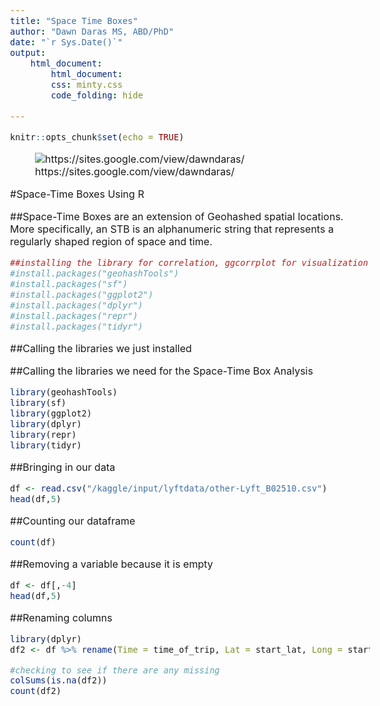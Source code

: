 ```yaml
---
title: "Space Time Boxes"
author: "Dawn Daras MS, ABD/PhD"
date: "`r Sys.Date()`"
output: 
    html_document:
        html_document:
        css: minty.css
        code_folding: hide
    
---
```


<style type="text/css">
  body{
  font-size: 12pt;
}
</style>

```r
knitr::opts_chunk$set(echo = TRUE)
```


![https://sites.google.com/view/dawndaras/](Dawn.png)

#Space-Time Boxes Using R

##Space-Time Boxes are an extension of Geohashed spatial locations. More specifically, an STB is an alphanumeric string that represents a regularly shaped region of space and time.

```r
##installing the library for correlation, ggcorrplot for visualization and FactoMineR for the PCA
#install.packages("geohashTools")
#install.packages("sf")
#install.packages("ggplot2")
#install.packages("dplyr")
#install.packages("repr")
#install.packages("tidyr")
```

##Calling the libraries we just installed

##Calling the libraries we need for the Space-Time Box Analysis

```r
library(geohashTools)
library(sf)
library(ggplot2)
library(dplyr)
library(repr)
library(tidyr)
```

##Bringing in our data
```r
df <- read.csv("/kaggle/input/lyftdata/other-Lyft_B02510.csv")
head(df,5)
```

##Counting our dataframe

```r
count(df)
```

##Removing a variable because it is empty
```r
df <- df[,-4]
head(df,5)
```

##Renaming columns
```r
library(dplyr)
df2 <- df %>% rename(Time = time_of_trip, Lat = start_lat, Long = start_lng)
```

```r
#checking to see if there are any missing
colSums(is.na(df2))
count(df2)
```

